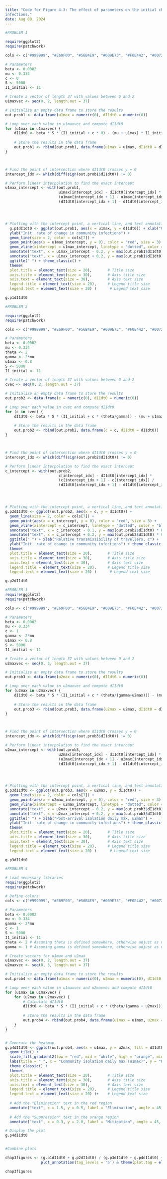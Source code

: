 ```yaml
---
title: "Code for Figure 4.3: The effect of parameters on the initial change in the number of community
infections."
date: Aug 08, 2024
---
```



```r

#PROBLEM 1

require(ggplot2)
require(patchwork)

cols <- c("#999999", "#E69F00", "#56B4E9", "#009E73", "#F0E442", "#0072B2", "#D55E00", "#CC79A7", "#66CC99")

# Parameters
beta <- 0.0002
mu <- 0.334
c <- 0
S <- 5000
I1_initial <- 11

# Create a vector of length 37 with values between 0 and 2
u1maxvec <- seq(0, 2, length.out = 37)

# Initialize an empty data frame to store the results
out.prob1 <- data.frame(u1max = numeric(0), dI1dt0 = numeric(0))

# Loop over each value in u1maxvec and compute dI1dt0
for (u1max in u1maxvec) {
    dI1dt0 <- beta * S * (I1_initial + c * 0) - (mu + u1max) * I1_initial
    
    # Store the results in the data frame
    out.prob1 <- rbind(out.prob1, data.frame(u1max = u1max, dI1dt0 = dI1dt0))
}



# Find the point of intersection where dI1dt0 crosses y = 0
intercept_idx <- which(diff(sign(out.prob1$dI1dt0)) != 0)

# Perform linear interpolation to find the exact intercept
u1max_intercept <- with(out.prob1, 
                        u1max[intercept_idx] - dI1dt0[intercept_idx] * 
                        (u1max[intercept_idx + 1] - u1max[intercept_idx]) / 
                        (dI1dt0[intercept_idx + 1] - dI1dt0[intercept_idx]))




# Plotting with the intercept point, a vertical line, and text annotations
  g.p1dI1dt0 <- ggplot(out.prob1, aes(x = u1max, y = dI1dt0)) + xlab("Community Isolation daily max, u1max") + 
  ylab("Init. rate of change in community infections") +
  geom_line(size = 2, color = cols[7]) +
  geom_point(aes(x = u1max_intercept, y = 0), color = "red", size = 3) +
  geom_vline(xintercept = u1max_intercept, linetype = "dotted", color = "blue", size = 1) +
  annotate("text", x = u1max_intercept - 0.2, y = max(out.prob1$dI1dt0) * 0.08, label = "Mitigation", hjust = 1, size = 10) +
  annotate("text", x = u1max_intercept + 0.2, y = max(out.prob1$dI1dt0) * 0.4, label = "Elimination", hjust = 0, size = 10) +
  ggtitle(" ") + theme_classic() +
  theme(
  plot.title = element_text(size = 20),       # Title size
  axis.title = element_text(size = 30),       # Axis title size
  axis.text = element_text(size = 30),        # Axis text size
  legend.title = element_text(size = 20),     # Legend title size
  legend.text = element_text(size = 20) )      # Legend text size

g.p1dI1dt0

```




```r

#PROBLEM 2

require(ggplot2)
require(patchwork)

cols <- c("#999999", "#E69F00", "#56B4E9", "#009E73", "#F0E442", "#0072B2", "#D55E00", "#CC79A7", "#66CC99")

# Parameters
beta <- 0.0002
mu <- 0.334
theta <- 2
gamma <- 2*mu
u1max <- 0.8
S <- 5000
I1_initial <- 11

# Create a vector of length 37 with values between 0 and 2
cvec <- seq(0, 2, length.out = 37)

# Initialize an empty data frame to store the results
out.prob2 <- data.frame(c = numeric(0), dI1dt0 = numeric(0))

# Loop over each value in cvec and compute dI1dt0
for (c in cvec) {
    dI1dt0 <- beta * S * (I1_initial + c * (theta/gamma)) - (mu + u1max) * I1_initial
    
    # Store the results in the data frame
    out.prob2 <- rbind(out.prob2, data.frame(c = c, dI1dt0 = dI1dt0))
}



# Find the point of intersection where dI1dt0 crosses y = 0
intercept_idx <- which(diff(sign(out.prob2$dI1dt0)) != 0)

# Perform linear interpolation to find the exact intercept
c_intercept <- with(out.prob2, 
                        c[intercept_idx] - dI1dt0[intercept_idx] * 
                        (c[intercept_idx + 1] - c[intercept_idx]) / 
                        (dI1dt0[intercept_idx + 1] - dI1dt0[intercept_idx]))




# Plotting with the intercept point, a vertical line, and text annotations
g.p2dI1dt0 <- ggplot(out.prob2, aes(x = c, y = dI1dt0)) +
  geom_line(size = 2, color = cols[7]) +
  geom_point(aes(x = c_intercept, y = 0), color = "red", size = 3) +
  geom_vline(xintercept = c_intercept, linetype = "dotted", color = "blue", size = 1) +
  annotate("text", x = c_intercept - 0.1, y = max(out.prob2$dI1dt0) * 0.08, label = "Elimination", hjust = 1, size = 10) +
  annotate("text", x = c_intercept + 0.2, y = max(out.prob2$dI1dt0) * 0.8, label = "Mitigation", hjust = 0, size = 10) +
  ggtitle(" ") + xlab("Relative transmissibility of travellers, c") + 
  ylab("Init. rate of change in community infections") + theme_classic() +
  theme(
  plot.title = element_text(size = 20),       # Title size
  axis.title = element_text(size = 30),       # Axis title size
  axis.text = element_text(size = 30),        # Axis text size
  legend.title = element_text(size = 20),     # Legend title size
  legend.text = element_text(size = 20) )      # Legend text size

g.p2dI1dt0

```




```r

#PROBLEM 3
require(ggplot2)
require(patchwork)

cols <- c("#999999", "#E69F00", "#56B4E9", "#009E73", "#F0E442", "#0072B2", "#D55E00", "#CC79A7", "#66CC99")

# Parameters
beta <- 0.0002
mu <- 0.334
c <- 1
gamma <- 2*mu
u1max <- 0.8
S <- 5000
I1_initial <- 11

# Create a vector of length 37 with values between 0 and 2
u2maxvec <- seq(0, 3, length.out = 37)

# Initialize an empty data frame to store the results
out.prob3 <- data.frame(u2max = numeric(0), dI1dt0 = numeric(0))

# Loop over each value in u2maxvec and compute dI1dt0
for (u2max in u2maxvec) {
    dI1dt0 <- beta * S * (I1_initial + c * (theta/(gamma+u2max))) - (mu + u1max) * I1_initial
    
    # Store the results in the data frame
    out.prob3 <- rbind(out.prob3, data.frame(u2max = u2max, dI1dt0 = dI1dt0))
}



# Find the point of intersection where dI1dt0 crosses y = 0
intercept_idx <- which(diff(sign(out.prob3$dI1dt0)) != 0)

# Perform linear interpolation to find the exact intercept
u2max_intercept <- with(out.prob3, 
                        u2max[intercept_idx] - dI1dt0[intercept_idx] * 
                        (u2max[intercept_idx + 1] - u2max[intercept_idx]) / 
                        (dI1dt0[intercept_idx + 1] - dI1dt0[intercept_idx]))




# Plotting with the intercept point, a vertical line, and text annotations
g.p3dI1dt0 <- ggplot(out.prob3, aes(x = u2max, y = dI1dt0)) +
  geom_line(size = 2, color = cols[7]) +
  geom_point(aes(x = u2max_intercept, y = 0), color = "red", size = 3) +
  geom_vline(xintercept = u2max_intercept, linetype = "dotted", color = "blue", size = 1) +
  annotate("text", x = u2max_intercept - 0.2, y = max(out.prob3$dI1dt0) * 0.08, label = "Mitigation", hjust = 1, size = 10) +
  annotate("text", x = u2max_intercept + 0.2, y = max(out.prob3$dI1dt0) * 0.4, label = "Elimination", hjust = 0, size = 10) +
  ggtitle(" ") + xlab("Post-arrival isolation daily max, u2max") + 
  ylab("Init. rate of change in community infections") + theme_classic() +
  theme(
  plot.title = element_text(size = 20),       # Title size
  axis.title = element_text(size = 30),       # Axis title size
  axis.text = element_text(size = 30),        # Axis text size
  legend.title = element_text(size = 20),     # Legend title size
  legend.text = element_text(size = 20) )      # Legend text size

g.p3dI1dt0

```


```r

#PROBLEM 4

# Load necessary libraries
require(ggplot2)
require(patchwork)

# Define colors
cols <- c("#999999", "#E69F00", "#56B4E9", "#009E73", "#F0E442", "#0072B2", "#D55E00", "#CC79A7", "#66CC99")

# Parameters
beta <- 0.0002
mu <- 0.334
gamma <- 2*mu
c <- 1
S <- 5000
I1_initial <- 11
theta <- 2 # Assuming theta is defined somewhere, otherwise adjust as needed
gamma <- 1 # Assuming gamma is defined somewhere, otherwise adjust as needed

# Create vectors for u1max and u2max
u1maxvec <- seq(0, 2, length.out = 37)
u2maxvec <- seq(0, 3, length.out = 37)

# Initialize an empty data frame to store the results
out.prob4 <- data.frame(u1max = numeric(0), u2max = numeric(0), dI1dt0 = numeric(0))

# Loop over each value in u1maxvec and u2maxvec and compute dI1dt0
for (u1max in u1maxvec) {
    for (u2max in u2maxvec) {
        # Calculate dI1dt0
        dI1dt0 <- beta * S * (I1_initial + c * (theta/(gamma + u2max))) - (mu + u1max) * I1_initial
    
        # Store the results in the data frame
        out.prob4 <- rbind(out.prob4, data.frame(u1max = u1max, u2max = u2max, dI1dt0 = dI1dt0))
    }
}


# Generate the heatmap
g.p4dI1dt0 <- ggplot(out.prob4, aes(x = u1max, y = u2max, fill = dI1dt0)) +
  geom_tile() +
  scale_fill_gradient2(low = "red", mid = "white", high = "orange", midpoint = 0) +
  labs(title = " ", x = "Community isolation daily max (u1max)", y = "Post-arrival isolation daily max (u2max)", fill = "dI1/dt_0") +
  theme_classic() +
  theme(
  plot.title = element_text(size = 20),       # Title size
  axis.title = element_text(size = 30),       # Axis title size
  axis.text = element_text(size = 30),        # Axis text size
  legend.title = element_text(size = 20),     # Legend title size
  legend.text = element_text(size = 20) )+    # Legend text size 
  
  # Add the "Elimination" text in the red region
  annotate("text", x = 1.5, y = 0.5, label = "Elimination", angle = 45, color = "red", size = 10, fontface = "bold") +
  
  # Add the "Suppression" text in the orange region
  annotate("text", x = 0.3, y = 2.0, label = "Mitigation", angle = 45, color = "orange", size = 10, fontface = "bold")

# Display the plot
g.p4dI1dt0



```




```r

#Combine plots

chap3figures <- (g.p1dI1dt0 + g.p2dI1dt0) / (g.p3dI1dt0 + g.p4dI1dt0) + 
                plot_annotation(tag_levels = 'a') & theme(plot.tag = element_text(size = 25))

chap3figures

```





